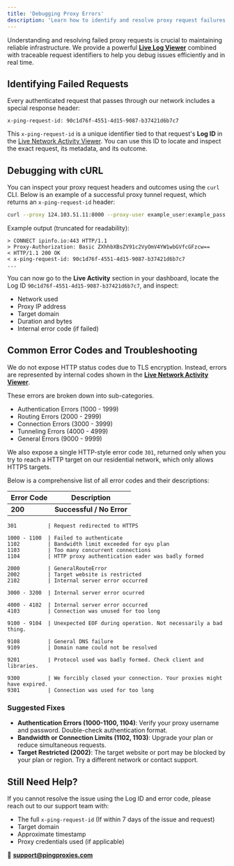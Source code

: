 ```yaml
---
title: 'Debugging Proxy Errors'
description: 'Learn how to identify and resolve proxy request failures using the Live Log Viewer and x-ping-request-id header.'
---
```


Understanding and resolving failed proxy requests is crucial to maintaining reliable infrastructure. We provide a powerful [**Live Log Viewer**](https://dashboard.pingproxies.com/observability/live) combined with traceable request identifiers to help you debug issues efficiently and in real time.

## Identifying Failed Requests

Every authenticated request that passes through our network includes a special response header:

```http
x-ping-request-id: 90c1d76f-4551-4d15-9087-b37421d6b7c7
```

This `x-ping-request-id` is a unique identifier tied to that request's **Log ID** in the [Live Network Activity Viewer](/docs/live-network-activity). You can use this ID to locate and inspect the exact request, its metadata, and its outcome.

## Debugging with cURL

You can inspect your proxy request headers and outcomes using the `curl` CLI. Below is an example of a successful proxy tunnel request, which returns an `x-ping-request-id` header:

```bash
curl --proxy 124.103.51.11:8000 --proxy-user example_user:example_pass --verbose https://ipinfo.io
```

Example output (truncated for readability):

```
> CONNECT ipinfo.io:443 HTTP/1.1
> Proxy-Authorization: Basic ZXhhbXBsZV91c2VyOmV4YW1wbGVfcGFzcw==
< HTTP/1.1 200 OK
< x-ping-request-id: 90c1d76f-4551-4d15-9087-b37421d6b7c7
...
```

You can now go to the **Live Activity** section in your dashboard, locate the Log ID `90c1d76f-4551-4d15-9087-b37421d6b7c7`, and inspect:

- Network used
- Proxy IP address
- Target domain
- Duration and bytes
- Internal error code (if failed)

## Common Error Codes and Troubleshooting
We do not expose HTTP status codes due to TLS encryption. Instead, errors are represented by internal codes shown in the [**Live Network Activity Viewer**](https://dashboard.pingproxies.com/observability/live).


These errors are broken down into sub-categories.

- Authentication Errors (1000 - 1999)
- Routing Errors (2000 - 2999)
- Connection Errors (3000 - 3999)
- Tunneling Errors  (4000 - 4999)
- General Errors (9000 - 9999)

We also expose a single HTTP-style error code `301`, returned only when you try to reach a HTTP target on our residential network, which only allows HTTPS targets.

Below is a comprehensive list of all error codes and their descriptions:

| Error Code | Description |
|------------|-------------|
| **200**        | **Successful / No Error** |

    301          | Request redirected to HTTPS

    1000 - 1100  | Failed to authenticate
    1102         | Bandwidth limit exceeded for oyu plan
    1103         | Too many concurrent connections
    1104         | HTTP proxy authentication eader was badly formed

    2000         | GeneralRouteError
    2002         | Target website is restricted
    2102         | Internal server error occurred

    3000 - 3200  | Internal server error ocurred

    4000 - 4102  | Internal server error occurred
    4103         | Connection was unused for too long

    9100 - 9104  | Unexpected EOF during operation. Not necessarily a bad thing.

    9108         | General DNS failure
    9109         | Domain name could not be resolved

    9201         | Protocol used was badly formed. Check client and libraries.

    9300         | We forcibly closed your connection. Your proxies might have expired.
    9301         | Connection was used for too long


### Suggested Fixes
- **Authentication Errors (1000-1100, 1104)**: Verify your proxy username and password. Double-check authentication format.
- **Bandwidth or Connection Limits (1102, 1103)**: Upgrade your plan or reduce simultaneous requests.
- **Target Restricted (2002)**: The target website or port may be blocked by your plan or region. Try a different network or contact support.

## Still Need Help?

If you cannot resolve the issue using the Log ID and error code, please reach out to our support team with:

- The full `x-ping-request-id` (If within 7 days of the issue and request)
- Target domain
- Approximate timestamp
- Proxy credentials used (if applicable)

📩 **support@pingproxies.com**
